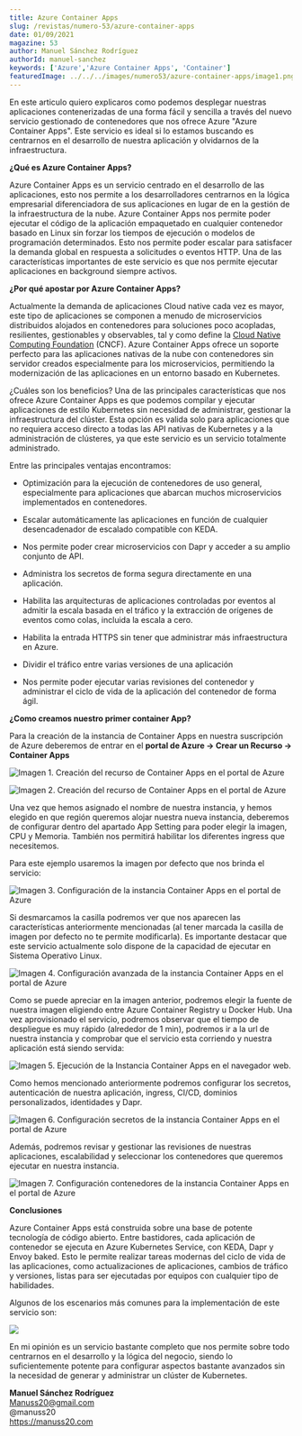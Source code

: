 ```yaml
---
title: Azure Container Apps
slug: /revistas/numero-53/azure-container-apps
date: 01/09/2021
magazine: 53
author: Manuel Sánchez Rodríguez
authorId: manuel-sanchez
keywords: ['Azure','Azure Container Apps', 'Container']
featuredImage: ../../../images/numero53/azure-container-apps/image1.png
---
```




En este articulo quiero explicaros como podemos desplegar nuestras
aplicaciones contenerizadas de una forma fácil y sencilla a través del
nuevo servicio gestionado de contenedores que nos ofrece Azure "Azure
Container Apps". Este servicio es ideal si lo estamos buscando es
centrarnos en el desarrollo de nuestra aplicación y olvidarnos de la
infraestructura.

**¿Qué es Azure Container Apps?**

Azure Container Apps es un servicio centrado en el desarrollo de las
aplicaciones, esto nos permite a los desarrolladores centrarnos en la
lógica empresarial diferenciadora de sus aplicaciones en lugar de en la
gestión de la infraestructura de la nube. Azure Container Apps nos
permite poder ejecutar el código de la aplicación empaquetado en
cualquier contenedor basado en Linux sin forzar los tiempos de ejecución
o modelos de programación determinados. Esto nos permite poder escalar
para satisfacer la demanda global en respuesta a solicitudes o eventos
HTTP. Una de las características importantes de este servicio es que nos
permite ejecutar aplicaciones en background siempre activos.

**¿Por qué apostar por Azure Container Apps?**

Actualmente la demanda de aplicaciones Cloud native cada vez es mayor,
este tipo de aplicaciones se componen a menudo de microservicios
distribuidos alojados en contenedores para soluciones poco acopladas,
resilientes, gestionables y observables, tal y como define la [Cloud
Native Computing Foundation](https://www.cncf.io/) (CNCF). Azure
Container Apps ofrece un soporte perfecto para las aplicaciones nativas
de la nube con contenedores sin servidor creados especialmente para los
microservicios, permitiendo la modernización de las aplicaciones en un
entorno basado en Kubernetes.

¿Cuáles son los beneficios? Una de las principales características que
nos ofrece Azure Container Apps es que podemos compilar y ejecutar
aplicaciones de estilo Kubernetes sin necesidad de administrar,
gestionar la infraestructura del clúster. Esta opción es valida solo
para aplicaciones que no requiera acceso directo a todas las API nativas
de Kubernetes y a la administración de clústeres, ya que este servicio
es un servicio totalmente administrado.

Entre las principales ventajas encontramos:

-   Optimización para la ejecución de contenedores de uso general,
    especialmente para aplicaciones que abarcan muchos microservicios
    implementados en contenedores.

-   Escalar automáticamente las aplicaciones en función de cualquier
    desencadenador de escalado compatible con KEDA.

-   Nos permite poder crear microservicios con Dapr y acceder a su
    amplio conjunto de API.

-   Administra los secretos de forma segura directamente en una
    aplicación.

-   Habilita las arquitecturas de aplicaciones controladas por eventos
    al admitir la escala basada en el tráfico y la extracción
    de orígenes de eventos como colas, incluida la escala a cero.

-   Habilita la entrada HTTPS sin tener que administrar más
    infraestructura en Azure.

-   Dividir el tráfico entre varias versiones de una aplicación

-   Nos permite poder ejecutar varias revisiones del contenedor y
    administrar el ciclo de vida de la aplicación del contenedor de
    forma ágil.

**¿Como creamos nuestro primer container App?**

Para la creación de la instancia de Container Apps en nuestra
suscripción de Azure deberemos de entrar en el **portal de Azure -\>
Crear un Recurso -\> Container Apps**

![Imagen 1. Creación del recurso de Container Apps en el portal de Azure](../../../images/numero53/azure-container-apps/image1.png)


![Imagen 2. Creación del recurso de Container Apps en el portal de Azure](../../../images/numero53/azure-container-apps/image2.png)



Una vez que hemos asignado el nombre de nuestra instancia, y hemos
elegido en que región queremos alojar nuestra nueva instancia, deberemos
de configurar dentro del apartado App Setting para poder elegir la
imagen, CPU y Memoria. También nos permitirá habilitar los diferentes
ingress que necesitemos.

Para este ejemplo usaremos la imagen por defecto que nos brinda el
servicio:

![Imagen 3. Configuración de la instancia Container Apps en el portal de Azure](../../../images/numero53/azure-container-apps/image3.png)



Si desmarcamos la casilla podremos ver que nos aparecen las
características anteriormente mencionadas (al tener marcada la casilla
de imagen por defecto no te permite modificarla). Es importante destacar
que este servicio actualmente solo dispone de la capacidad de ejecutar
en Sistema Operativo Linux.

![Imagen 4. Configuración avanzada de la instancia Container Apps en el portal de Azure](../../../images/numero53/azure-container-apps/image4.png)



Como se puede apreciar en la imagen anterior, podremos elegir la fuente
de nuestra imagen eligiendo entre Azure Container Registry u Docker Hub.
Una vez aprovisionado el servicio, podremos observar que el tiempo de
despliegue es muy rápido (alrededor de 1 min), podremos ir a la url de
nuestra instancia y comprobar que el servicio esta corriendo y nuestra
aplicación está siendo servida:

![Imagen 5. Ejecución de la Instancia Container Apps en el navegador web.](../../../images/numero53/azure-container-apps/image5.png)



Como hemos mencionado anteriormente podremos configurar los secretos,
autenticación de nuestra aplicación, ingress, CI/CD, dominios
personalizados, identidades y Dapr.

![Imagen 6. Configuración secretos de la instancia Container Apps en el portal de Azure](../../../images/numero53/azure-container-apps/image6.png)


Además, podremos revisar y gestionar las revisiones de nuestras
aplicaciones, escalabilidad y seleccionar los contenedores que queremos
ejecutar en nuestra instancia.

![Imagen 7. Configuración contenedores de la instancia Container Apps en el portal de Azure](../../../images/numero53/azure-container-apps/image7.png)



**Conclusiones**

Azure Container Apps está construida sobre una base de potente
tecnología de código abierto. Entre bastidores, cada aplicación de
contenedor se ejecuta en Azure Kubernetes Service, con KEDA, Dapr y
Envoy baked. Esto le permite realizar tareas modernas del ciclo de vida
de las aplicaciones, como actualizaciones de aplicaciones, cambios de
tráfico y versiones, listas para ser ejecutadas por equipos con
cualquier tipo de habilidades.

Algunos de los escenarios más comunes para la implementación de este
servicio son:

![](../../../images/numero53/azure-container-apps/image8.png)

En mi opinión es un servicio bastante completo que nos permite sobre
todo centrarnos en el desarrollo y la lógica del negocio, siendo lo
suficientemente potente para configurar aspectos bastante avanzados sin
la necesidad de generar y administrar un clúster de Kubernetes.

**Manuel Sánchez Rodríguez** <br />
Manuss20@gmail.com <br />
@manuss20 <br />
https://manuss20.com
